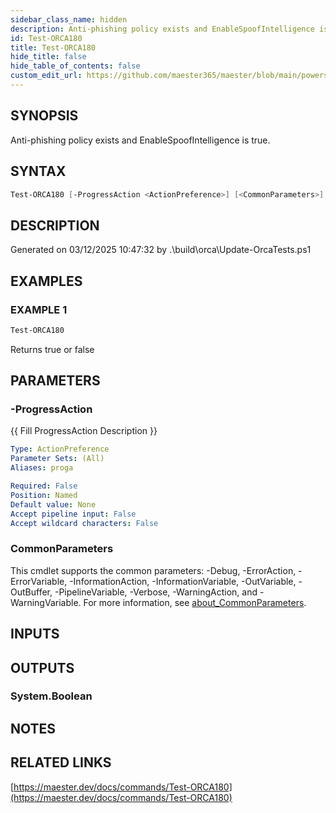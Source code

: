 ```yaml
---
sidebar_class_name: hidden
description: Anti-phishing policy exists and EnableSpoofIntelligence is true.
id: Test-ORCA180
title: Test-ORCA180
hide_title: false
hide_table_of_contents: false
custom_edit_url: https://github.com/maester365/maester/blob/main/powershell/public/Test-ORCA180.ps1
---
```


## SYNOPSIS

Anti-phishing policy exists and EnableSpoofIntelligence is true.

## SYNTAX

```powershell
Test-ORCA180 [-ProgressAction <ActionPreference>] [<CommonParameters>]
```

## DESCRIPTION

Generated on 03/12/2025 10:47:32 by .\build\orca\Update-OrcaTests.ps1

## EXAMPLES

### EXAMPLE 1

```powershell
Test-ORCA180
```

Returns true or false

## PARAMETERS

### -ProgressAction

\{\{ Fill ProgressAction Description \}\}

```yaml
Type: ActionPreference
Parameter Sets: (All)
Aliases: proga

Required: False
Position: Named
Default value: None
Accept pipeline input: False
Accept wildcard characters: False
```

### CommonParameters

This cmdlet supports the common parameters: -Debug, -ErrorAction, -ErrorVariable, -InformationAction, -InformationVariable, -OutVariable, -OutBuffer, -PipelineVariable, -Verbose, -WarningAction, and -WarningVariable. For more information, see [about_CommonParameters](http://go.microsoft.com/fwlink/?LinkID=113216).

## INPUTS

## OUTPUTS

### System.Boolean

## NOTES

## RELATED LINKS

[https://maester.dev/docs/commands/Test-ORCA180](https://maester.dev/docs/commands/Test-ORCA180)
